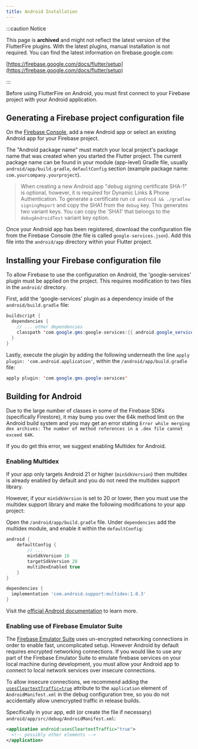 ```yaml
---
title: Android Installation
---
```


:::caution Notice

This page is **archived** and might not reflect the latest version of the
FlutterFire plugins. With the latest plugins, manual installation is not
required. You can find the latest information on firebase.google.com:

[https://firebase.google.com/docs/flutter/setup](https://firebase.google.com/docs/flutter/setup)

:::

Before using FlutterFire on Android, you must first connect to your Firebase project with your Android application.

## Generating a Firebase project configuration file

On the [Firebase Console](https://console.firebase.google.com/project/_/overview), add a new Android app or select an
existing Android app for your Firebase project.

The "Android package name" must match your local project's package name that was created when you started the
Flutter project. The current package name can be found in your module (app-level) Gradle file,
usually `android/app/build.gradle`, `defaultConfig` section (example package name: `com.yourcompany.yourproject`).

> When creating a new Android app "debug signing certificate SHA-1" is optional, however, it is required for Dynamic Links
> & Phone Authentication. To generate a certificate run `cd android && ./gradlew signingReport` and copy the SHA1 from
> the `debug` key. This generates two variant keys. You can copy the 'SHA1' that belongs to the `debugAndroidTest` variant key option.

Once your Android app has been registered, download the configuration file from the Firebase Console (the file is called
`google-services.json`). Add this file into the `android/app` directory within your Flutter project.

## Installing your Firebase configuration file

To allow Firebase to use the configuration on Android, the 'google-services' plugin must be applied on the project. This requires
modification to two files in the `android/` directory.

First, add the 'google-services' plugin as a dependency inside of the `android/build.gradle` file:

```java {4} title="android/build.gradle"
buildscript {
  dependencies {
    // ... other dependencies
    classpath 'com.google.gms:google-services:{{ android.google_services }}'
  }
}
```

Lastly, execute the plugin by adding the following underneath the line `apply plugin: 'com.android.application'`, within
the `/android/app/build.gradle` file:

```java title="android/app/build.gradle"
apply plugin: 'com.google.gms.google-services'
```

## Building for Android

Due to the large number of classes in some of the Firebase SDKs (specifically Firestore), it may bump you over the 64k method limit on the Android
 build system and you may get an error stating `Error while merging dex archives: The number of method references in a .dex file cannot exceed 64K`.

If you do get this error, we suggest enabling Multidex for Android.

### Enabling Multidex

If your app only targets Android 21 or higher (`minSdkVersion`) then multidex is already enabled by default and you do not need the multidex support library.

However, if your `minSdkVersion` is set to 20 or lower, then you must use the multidex support library and make the following modifications to your app project:

Open the `/android/app/build.gradle` file.  Under `dependencies` add the multidex module, and enable it within
the `defaultConfig`:

```groovy highlight={6,11}
android {
    defaultConfig {
        // ...
        minSdkVersion 16
        targetSdkVersion 28
        multiDexEnabled true
    }
}

dependencies {
  implementation 'com.android.support:multidex:1.0.3'
}
```

Visit the [official Android documentation](https://developer.android.com/studio/build/multidex#mdex-gradle) to learn more.

### Enabling use of Firebase Emulator Suite

The [Firebase Emulator Suite](https://firebase.google.com/docs/emulator-suite) uses un-encrypted networking connections in order to enable fast, uncomplicated setup. However Android by default requires encrypted networking connections. If you would like to use any part of the Firebase Emulator Suite to emulate firebase services on your local machine during development, you must allow your Android app to connect to local network services over insecure connections.

To allow insecure connections, we recommend adding the [`usesCleartextTraffic=true`](https://developer.android.com/guide/topics/manifest/application-element#usesCleartextTraffic) attribute to the `application` element of `AndroidManifest.xml` in the debug configuration tree, so you do not accidentally allow unencrypted traffic in release builds.

Specifically in your app, edit (or create the file if necessary) `android/app/src/debug/AndroidManifest.xml`:

```xml
<application android:usesCleartextTraffic="true">
  <!-- possibly other elements -->
</application>
```

